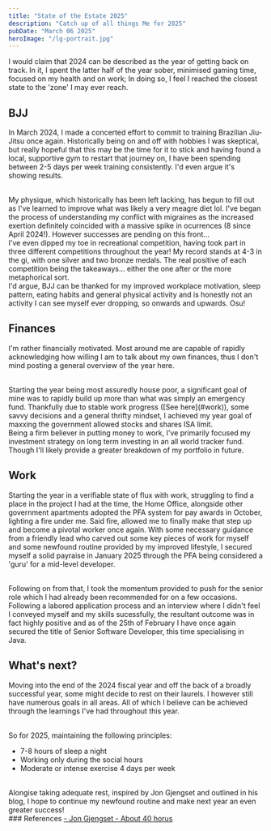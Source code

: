 ```yaml
---
title: "State of the Estate 2025"
description: "Catch up of all things Me for 2025"
pubDate: "March 06 2025"
heroImage: "/lg-portrait.jpg"
---
```


I would claim that 2024 can be described as the year of getting back on track. In it, I spent the latter half of the year sober, minimised gaming time,
focused on my health and on work; In doing so, I feel I reached the closest state to the 'zone' I may ever reach.

## BJJ

In March 2024, I made a concerted effort to commit to training Brazilian Jiu-Jitsu once again. Historically being on and off with hobbies I was skeptical, but really hopeful that this may be the time for it to stick and having found a local, supportive gym to
restart that journey on, I have been spending between 2-5 days per week training consistently. I'd even argue it's showing results.

<br />
My physique, which historically has been left lacking, has begun to fill out as
I've learned to improve what was likely a very meagre diet lol. I've began the
process of understanding my conflict with migraines as the increased exertion
definitely coincided with a massive spike in ocurrences (8 since April 2024!).
However successes are pending on this front...

<br />
I've even dipped my toe in recreational competition, having took part in three
different competitions throughout the year! My record stands at 4-3 in the gi,
with one silver and two bronze medals. The real positive of each competition
being the takeaways... either the one after or the more metaphorical sort.

<br />
I'd argue, BJJ can be thanked for my improved workplace motivation, sleep
pattern, eating habits and general physical activity and is honestly not an
activity I can see myself ever dropping, so onwards and upwards. Osu!

## Finances

I'm rather financially motivated. Most around me are capable of rapidly acknowledging how willing I am to talk about my own finances, thus I don't mind posting a general overview of the year here.

<br />
Starting the year being most assuredly house poor, a significant goal of mine
was to rapidly build up more than what was simply an emergency fund. Thankfully
due to stable work progress ([See here](#work)), some savvy decisions and a
general thrifty mindset, I achieved my year goal of maxxing the government
allowed stocks and shares ISA limit.

<br />
Being a firm believer in putting money to work, I've primarily focused my
investment strategy on long term investing in an all world tracker fund. Though
I'll likely provide a greater breakdown of my portfolio in future.

## Work

Starting the year in a verifiable state of flux with work, struggling to find a place in the project I had at the time, the Home Office, alongside other government apartments adopted the PFA system for pay awards in October, lighting a fire under me. Said fire, allowed me to finally make that step up and become a pivotal worker once again. With some necessary guidance from a friendly lead who carved out some key pieces of work for myself and some newfound routine provided by my improved lifestyle, I secured myself a solid payraise in January 2025 through the PFA being considered a 'guru' for a mid-level developer.

<br />
Following on from that, I took the momentum provided to push for the senior role
which I had already been recommended for on a few occasions. Following a labored
application process and an interview where I didn't feel I conveyed myself and
my skills sucessfully, the resultant outcome was in fact highly positive and as
of the 25th of February I have once again secured the title of Senior Software
Developer, this time specialising in Java.

## What's next?

Moving into the end of the 2024 fiscal year and off the back of a broadly successful year, some might decide to rest on their laurels. I however still have numerous goals in all areas. All of which I believe can be achieved through the learnings I've had throughout this year.

<br />
So for 2025, maintaining the following principles:

- 7-8 hours of sleep a night
- Working only during the social hours
- Moderate or intense exercise 4 days per
  week

<br />
Alongise taking adequate rest, inspired by Jon Gjengset and outlined in his
blog, I hope to continue my newfound routine and make next year an even greater
success!

<br />
### References
<a id="reference-1" href="https://thesquareplanet.com/blog/about-40-hours/">
    - Jon Gjengset - About 40 horus
</a>
